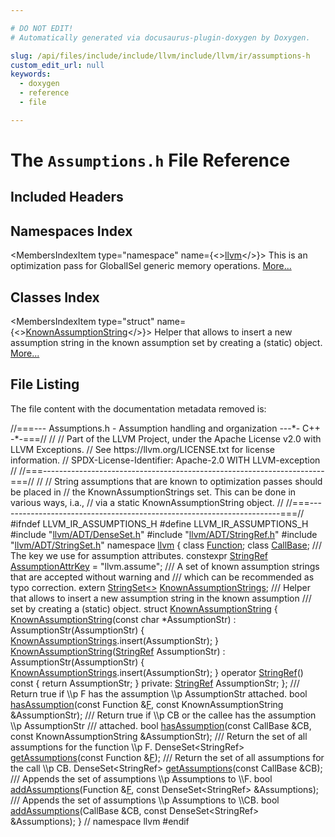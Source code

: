 ```yaml
---

# DO NOT EDIT!
# Automatically generated via docusaurus-plugin-doxygen by Doxygen.

slug: /api/files/include/include/llvm/include/llvm/ir/assumptions-h
custom_edit_url: null
keywords:
  - doxygen
  - reference
  - file

---
```





# The `Assumptions.h` File Reference

<DoxygenPage pluginConfig={pluginConfig}>



## Included Headers

<IncludesList>
<IncludesListItem
  filePath="llvm/ADT/DenseSet.h"
  permalink="/docs/api/files/include/include/llvm/include/llvm/adt/denseset-h"
  isLocal="true" />
<IncludesListItem
  filePath="llvm/ADT/StringRef.h"
  permalink="/docs/api/files/include/include/llvm/include/llvm/adt/stringref-h"
  isLocal="true" />
<IncludesListItem
  filePath="llvm/ADT/StringSet.h"
  permalink="/docs/api/files/include/include/llvm/include/llvm/adt/stringset-h"
  isLocal="true" />
</IncludesList>

## Namespaces Index

<MembersIndex>

<MembersIndexItem
  type="namespace"
  name={<><a href="/docs/api/namespaces/llvm">llvm</a></>}>
This is an optimization pass for GlobalISel generic memory operations. <a href="/docs/api/namespaces/llvm/#details">More...</a>
</MembersIndexItem>

</MembersIndex>

## Classes Index

<MembersIndex>

<MembersIndexItem
  type="struct"
  name={<><a href="/docs/api/structs/llvm/knownassumptionstring">KnownAssumptionString</a></>}>
Helper that allows to insert a new assumption string in the known assumption set by creating a (static) object. <a href="/docs/api/structs/llvm/knownassumptionstring/#details">More...</a>
</MembersIndexItem>

</MembersIndex>


## File Listing

The file content with the documentation metadata removed is:

<ProgramListing>

<Link id="l00001" /><CodeLine lineNumber="1"><Highlight kind="comment">//===--- Assumptions.h - Assumption handling and organization ---&#42;- C++ -&#42;-===//</Highlight><Highlight kind="normal"></Highlight></CodeLine>
<Link id="l00002" /><CodeLine lineNumber="2"><Highlight kind="normal"></Highlight><Highlight kind="comment">//</Highlight><Highlight kind="normal"></Highlight></CodeLine>
<Link id="l00003" /><CodeLine lineNumber="3"><Highlight kind="normal"></Highlight><Highlight kind="comment">// Part of the LLVM Project, under the Apache License v2.0 with LLVM Exceptions.</Highlight><Highlight kind="normal"></Highlight></CodeLine>
<Link id="l00004" /><CodeLine lineNumber="4"><Highlight kind="normal"></Highlight><Highlight kind="comment">// See https://llvm.org/LICENSE.txt for license information.</Highlight><Highlight kind="normal"></Highlight></CodeLine>
<Link id="l00005" /><CodeLine lineNumber="5"><Highlight kind="normal"></Highlight><Highlight kind="comment">// SPDX-License-Identifier: Apache-2.0 WITH LLVM-exception</Highlight><Highlight kind="normal"></Highlight></CodeLine>
<Link id="l00006" /><CodeLine lineNumber="6"><Highlight kind="normal"></Highlight><Highlight kind="comment">//</Highlight><Highlight kind="normal"></Highlight></CodeLine>
<Link id="l00007" /><CodeLine lineNumber="7"><Highlight kind="normal"></Highlight><Highlight kind="comment">//===----------------------------------------------------------------------===//</Highlight><Highlight kind="normal"></Highlight></CodeLine>
<Link id="l00008" /><CodeLine lineNumber="8"><Highlight kind="normal"></Highlight><Highlight kind="comment">//</Highlight><Highlight kind="normal"></Highlight></CodeLine>
<Link id="l00009" /><CodeLine lineNumber="9"><Highlight kind="normal"></Highlight><Highlight kind="comment">// String assumptions that are known to optimization passes should be placed in</Highlight><Highlight kind="normal"></Highlight></CodeLine>
<Link id="l00010" /><CodeLine lineNumber="10"><Highlight kind="normal"></Highlight><Highlight kind="comment">// the KnownAssumptionStrings set. This can be done in various ways, i.a.,</Highlight><Highlight kind="normal"></Highlight></CodeLine>
<Link id="l00011" /><CodeLine lineNumber="11"><Highlight kind="normal"></Highlight><Highlight kind="comment">// via a static KnownAssumptionString object.</Highlight><Highlight kind="normal"></Highlight></CodeLine>
<Link id="l00012" /><CodeLine lineNumber="12"><Highlight kind="normal"></Highlight><Highlight kind="comment">//</Highlight><Highlight kind="normal"></Highlight></CodeLine>
<Link id="l00013" /><CodeLine lineNumber="13"><Highlight kind="normal"></Highlight><Highlight kind="comment">//===----------------------------------------------------------------------===//</Highlight><Highlight kind="normal"></Highlight></CodeLine>
<Link id="l00014" /><CodeLine lineNumber="14"><Highlight kind="normal"></Highlight></CodeLine>
<Link id="l00015" /><CodeLine lineNumber="15"><Highlight kind="normal"></Highlight><Highlight kind="preprocessor">#ifndef LLVM&#95;IR&#95;ASSUMPTIONS&#95;H</Highlight><Highlight kind="normal"></Highlight></CodeLine>
<Link id="l00016" /><CodeLine lineNumber="16"><Highlight kind="normal"></Highlight><Highlight kind="preprocessor">#define LLVM&#95;IR&#95;ASSUMPTIONS&#95;H</Highlight><Highlight kind="normal"></Highlight></CodeLine>
<Link id="l00017" /><CodeLine lineNumber="17"><Highlight kind="normal"></Highlight></CodeLine>
<Link id="l00018" /><CodeLine lineNumber="18"><Highlight kind="normal"></Highlight><Highlight kind="preprocessor">#include &quot;<a href="/docs/api/files/include/include/llvm/include/llvm/adt/denseset-h">llvm/ADT/DenseSet.h</a>&quot;</Highlight><Highlight kind="normal"></Highlight></CodeLine>
<Link id="l00019" /><CodeLine lineNumber="19"><Highlight kind="normal"></Highlight><Highlight kind="preprocessor">#include &quot;<a href="/docs/api/files/include/include/llvm/include/llvm/adt/stringref-h">llvm/ADT/StringRef.h</a>&quot;</Highlight><Highlight kind="normal"></Highlight></CodeLine>
<Link id="l00020" /><CodeLine lineNumber="20"><Highlight kind="normal"></Highlight><Highlight kind="preprocessor">#include &quot;<a href="/docs/api/files/include/include/llvm/include/llvm/adt/stringset-h">llvm/ADT/StringSet.h</a>&quot;</Highlight><Highlight kind="normal"></Highlight></CodeLine>
<Link id="l00021" /><CodeLine lineNumber="21"><Highlight kind="normal"></Highlight></CodeLine>
<Link id="l00022" /><CodeLine lineNumber="22"><Highlight kind="normal"></Highlight><Highlight kind="keyword">namespace </Highlight><Highlight kind="normal"><a href="/docs/api/namespaces/llvm">llvm</a> &#123;</Highlight></CodeLine>
<Link id="l00023" /><CodeLine lineNumber="23"><Highlight kind="normal"></Highlight></CodeLine>
<Link id="l00024" /><CodeLine lineNumber="24"><Highlight kind="normal"></Highlight><Highlight kind="keyword">class </Highlight><Highlight kind="normal"><a href="/docs/api/classes/llvm/function">Function</a>;</Highlight></CodeLine>
<Link id="l00025" /><CodeLine lineNumber="25"><Highlight kind="normal"></Highlight><Highlight kind="keyword">class </Highlight><Highlight kind="normal"><a href="/docs/api/classes/llvm/callbase">CallBase</a>;</Highlight></CodeLine>
<Link id="l00026" /><CodeLine lineNumber="26"><Highlight kind="normal"></Highlight><Highlight kind="comment"></Highlight></CodeLine>
<Link id="l00027" /><CodeLine lineNumber="27"><Highlight kind="comment">/// The key we use for assumption attributes.</Highlight><Highlight kind="normal"></Highlight></CodeLine>
<Link id="l00028" /><CodeLine lineNumber="28" lineLink="/docs/api/namespaces/llvm/#af04a6618686f8a097d7786f1880985de"><Highlight kind="normal"></Highlight><Highlight kind="keyword">constexpr</Highlight><Highlight kind="normal"> <a href="/docs/api/classes/llvm/stringref">StringRef</a> <a href="/docs/api/namespaces/llvm/#af04a6618686f8a097d7786f1880985de">AssumptionAttrKey</a> = </Highlight><Highlight kind="stringliteral">&quot;llvm.assume&quot;</Highlight><Highlight kind="normal">;</Highlight></CodeLine>
<Link id="l00029" /><CodeLine lineNumber="29"><Highlight kind="normal"></Highlight><Highlight kind="comment"></Highlight></CodeLine>
<Link id="l00030" /><CodeLine lineNumber="30"><Highlight kind="comment">/// A set of known assumption strings that are accepted without warning and</Highlight></CodeLine>
<Link id="l00031" /><CodeLine lineNumber="31"><Highlight kind="comment">/// which can be recommended as typo correction.</Highlight><Highlight kind="normal"></Highlight></CodeLine>
<Link id="l00032" /><CodeLine lineNumber="32"><Highlight kind="normal"></Highlight><Highlight kind="keyword">extern</Highlight><Highlight kind="normal"> <a href="/docs/api/classes/llvm/stringset">StringSet&lt;&gt;</a> <a href="/docs/api/namespaces/llvm/#abdad12b573c6bb258680887aa3e55bf5">KnownAssumptionStrings</a>;</Highlight></CodeLine>
<Link id="l00033" /><CodeLine lineNumber="33"><Highlight kind="normal"></Highlight><Highlight kind="comment"></Highlight></CodeLine>
<Link id="l00034" /><CodeLine lineNumber="34"><Highlight kind="comment">/// Helper that allows to insert a new assumption string in the known assumption</Highlight></CodeLine>
<Link id="l00035" /><CodeLine lineNumber="35"><Highlight kind="comment">/// set by creating a (static) object.</Highlight><Highlight kind="normal"></Highlight></CodeLine>
<Link id="l00036" /><CodeLine lineNumber="36" lineLink="/docs/api/structs/llvm/knownassumptionstring"><Highlight kind="normal"></Highlight><Highlight kind="keyword">struct </Highlight><Highlight kind="normal"><a href="/docs/api/structs/llvm/knownassumptionstring/#a62368b2bc854cc2afe6782b946a12259">KnownAssumptionString</a> &#123;</Highlight></CodeLine>
<Link id="l00037" /><CodeLine lineNumber="37" lineLink="/docs/api/structs/llvm/knownassumptionstring/#a62368b2bc854cc2afe6782b946a12259"><Highlight kind="normal">  <a href="/docs/api/structs/llvm/knownassumptionstring/#a62368b2bc854cc2afe6782b946a12259">KnownAssumptionString</a>(</Highlight><Highlight kind="keyword">const</Highlight><Highlight kind="normal"> </Highlight><Highlight kind="keywordtype">char</Highlight><Highlight kind="normal"> &#42;AssumptionStr)</Highlight></CodeLine>
<Link id="l00038" /><CodeLine lineNumber="38"><Highlight kind="normal">      : AssumptionStr(AssumptionStr) &#123;</Highlight></CodeLine>
<Link id="l00039" /><CodeLine lineNumber="39"><Highlight kind="normal">    <a href="/docs/api/namespaces/llvm/#abdad12b573c6bb258680887aa3e55bf5">KnownAssumptionStrings</a>.insert(AssumptionStr);</Highlight></CodeLine>
<Link id="l00040" /><CodeLine lineNumber="40"><Highlight kind="normal">  &#125;</Highlight></CodeLine>
<Link id="l00041" /><CodeLine lineNumber="41" lineLink="/docs/api/structs/llvm/knownassumptionstring/#a44cbf01922fdfdb60c08eb71e85f092a"><Highlight kind="normal">  <a href="/docs/api/structs/llvm/knownassumptionstring/#a44cbf01922fdfdb60c08eb71e85f092a">KnownAssumptionString</a>(<a href="/docs/api/classes/llvm/stringref">StringRef</a> AssumptionStr)</Highlight></CodeLine>
<Link id="l00042" /><CodeLine lineNumber="42"><Highlight kind="normal">      : AssumptionStr(AssumptionStr) &#123;</Highlight></CodeLine>
<Link id="l00043" /><CodeLine lineNumber="43"><Highlight kind="normal">    <a href="/docs/api/namespaces/llvm/#abdad12b573c6bb258680887aa3e55bf5">KnownAssumptionStrings</a>.insert(AssumptionStr);</Highlight></CodeLine>
<Link id="l00044" /><CodeLine lineNumber="44"><Highlight kind="normal">  &#125;</Highlight></CodeLine>
<Link id="l00045" /><CodeLine lineNumber="45" lineLink="/docs/api/structs/llvm/knownassumptionstring/#a9fc54333718c3d9a6a498663b499c29d"><Highlight kind="normal">  </Highlight><Highlight kind="keyword">operator</Highlight><Highlight kind="normal"> <a href="/docs/api/classes/llvm/stringref">StringRef</a>()</Highlight><Highlight kind="keyword"> const </Highlight><Highlight kind="normal">&#123; </Highlight><Highlight kind="keywordflow">return</Highlight><Highlight kind="normal"> AssumptionStr; &#125;</Highlight></CodeLine>
<Link id="l00046" /><CodeLine lineNumber="46"><Highlight kind="normal"></Highlight></CodeLine>
<Link id="l00047" /><CodeLine lineNumber="47"><Highlight kind="normal"></Highlight><Highlight kind="keyword">private</Highlight><Highlight kind="normal">:</Highlight></CodeLine>
<Link id="l00048" /><CodeLine lineNumber="48"><Highlight kind="normal">  <a href="/docs/api/classes/llvm/stringref">StringRef</a> AssumptionStr;</Highlight></CodeLine>
<Link id="l00049" /><CodeLine lineNumber="49"><Highlight kind="normal">&#125;;</Highlight></CodeLine>
<Link id="l00050" /><CodeLine lineNumber="50"><Highlight kind="normal"></Highlight><Highlight kind="comment"></Highlight></CodeLine>
<Link id="l00051" /><CodeLine lineNumber="51"><Highlight kind="comment">/// Return true if \\p F has the assumption \\p AssumptionStr attached.</Highlight><Highlight kind="normal"></Highlight></CodeLine>
<Link id="l00052" /><CodeLine lineNumber="52"><Highlight kind="normal"></Highlight><Highlight kind="keywordtype">bool</Highlight><Highlight kind="normal"> <a href="/docs/api/namespaces/llvm/#a9304ca094f5d8d97081982822c433226">hasAssumption</a>(</Highlight><Highlight kind="keyword">const</Highlight><Highlight kind="normal"> Function &amp;<a href="/docs/api/files/lib/lib/support/md5-cpp/#a96d73bbd7af15cb1fc38c3f4a3bd82e9">F</a>,</Highlight></CodeLine>
<Link id="l00053" /><CodeLine lineNumber="53"><Highlight kind="normal">                   </Highlight><Highlight kind="keyword">const</Highlight><Highlight kind="normal"> KnownAssumptionString &amp;AssumptionStr);</Highlight></CodeLine>
<Link id="l00054" /><CodeLine lineNumber="54"><Highlight kind="normal"></Highlight><Highlight kind="comment"></Highlight></CodeLine>
<Link id="l00055" /><CodeLine lineNumber="55"><Highlight kind="comment">/// Return true if \\p CB or the callee has the assumption \\p AssumptionStr</Highlight></CodeLine>
<Link id="l00056" /><CodeLine lineNumber="56"><Highlight kind="comment">/// attached.</Highlight><Highlight kind="normal"></Highlight></CodeLine>
<Link id="l00057" /><CodeLine lineNumber="57"><Highlight kind="normal"></Highlight><Highlight kind="keywordtype">bool</Highlight><Highlight kind="normal"> <a href="/docs/api/namespaces/llvm/#a9304ca094f5d8d97081982822c433226">hasAssumption</a>(</Highlight><Highlight kind="keyword">const</Highlight><Highlight kind="normal"> CallBase &amp;CB,</Highlight></CodeLine>
<Link id="l00058" /><CodeLine lineNumber="58"><Highlight kind="normal">                   </Highlight><Highlight kind="keyword">const</Highlight><Highlight kind="normal"> KnownAssumptionString &amp;AssumptionStr);</Highlight></CodeLine>
<Link id="l00059" /><CodeLine lineNumber="59"><Highlight kind="normal"></Highlight><Highlight kind="comment"></Highlight></CodeLine>
<Link id="l00060" /><CodeLine lineNumber="60"><Highlight kind="comment">/// Return the set of all assumptions for the function \\p F.</Highlight><Highlight kind="normal"></Highlight></CodeLine>
<Link id="l00061" /><CodeLine lineNumber="61"><Highlight kind="normal">DenseSet&lt;StringRef&gt; <a href="/docs/api/namespaces/llvm/#ad17551c306e37b6d30d47c03b9022a22">getAssumptions</a>(</Highlight><Highlight kind="keyword">const</Highlight><Highlight kind="normal"> Function &amp;<a href="/docs/api/files/lib/lib/support/md5-cpp/#a96d73bbd7af15cb1fc38c3f4a3bd82e9">F</a>);</Highlight></CodeLine>
<Link id="l00062" /><CodeLine lineNumber="62"><Highlight kind="normal"></Highlight><Highlight kind="comment"></Highlight></CodeLine>
<Link id="l00063" /><CodeLine lineNumber="63"><Highlight kind="comment">/// Return the set of all assumptions for the call \\p CB.</Highlight><Highlight kind="normal"></Highlight></CodeLine>
<Link id="l00064" /><CodeLine lineNumber="64"><Highlight kind="normal">DenseSet&lt;StringRef&gt; <a href="/docs/api/namespaces/llvm/#ad17551c306e37b6d30d47c03b9022a22">getAssumptions</a>(</Highlight><Highlight kind="keyword">const</Highlight><Highlight kind="normal"> CallBase &amp;CB);</Highlight></CodeLine>
<Link id="l00065" /><CodeLine lineNumber="65"><Highlight kind="normal"></Highlight><Highlight kind="comment"></Highlight></CodeLine>
<Link id="l00066" /><CodeLine lineNumber="66"><Highlight kind="comment">/// Appends the set of assumptions \\p Assumptions to \\F.</Highlight><Highlight kind="normal"></Highlight></CodeLine>
<Link id="l00067" /><CodeLine lineNumber="67"><Highlight kind="normal"></Highlight><Highlight kind="keywordtype">bool</Highlight><Highlight kind="normal"> <a href="/docs/api/namespaces/llvm/#a27d145f66632e09fe3dfcf3c9024999b">addAssumptions</a>(Function &amp;<a href="/docs/api/files/lib/lib/support/md5-cpp/#a96d73bbd7af15cb1fc38c3f4a3bd82e9">F</a>, </Highlight><Highlight kind="keyword">const</Highlight><Highlight kind="normal"> DenseSet&lt;StringRef&gt; &amp;Assumptions);</Highlight></CodeLine>
<Link id="l00068" /><CodeLine lineNumber="68"><Highlight kind="normal"></Highlight><Highlight kind="comment"></Highlight></CodeLine>
<Link id="l00069" /><CodeLine lineNumber="69"><Highlight kind="comment">/// Appends the set of assumptions \\p Assumptions to \\CB.</Highlight><Highlight kind="normal"></Highlight></CodeLine>
<Link id="l00070" /><CodeLine lineNumber="70"><Highlight kind="normal"></Highlight><Highlight kind="keywordtype">bool</Highlight><Highlight kind="normal"> <a href="/docs/api/namespaces/llvm/#a27d145f66632e09fe3dfcf3c9024999b">addAssumptions</a>(CallBase &amp;CB, </Highlight><Highlight kind="keyword">const</Highlight><Highlight kind="normal"> DenseSet&lt;StringRef&gt; &amp;Assumptions);</Highlight></CodeLine>
<Link id="l00071" /><CodeLine lineNumber="71"><Highlight kind="normal"></Highlight></CodeLine>
<Link id="l00072" /><CodeLine lineNumber="72"><Highlight kind="normal">&#125; </Highlight><Highlight kind="comment">// namespace llvm</Highlight><Highlight kind="normal"></Highlight></CodeLine>
<Link id="l00073" /><CodeLine lineNumber="73"><Highlight kind="normal"></Highlight></CodeLine>
<Link id="l00074" /><CodeLine lineNumber="74"><Highlight kind="normal"></Highlight><Highlight kind="preprocessor">#endif</Highlight></CodeLine>

</ProgramListing>


</DoxygenPage>
